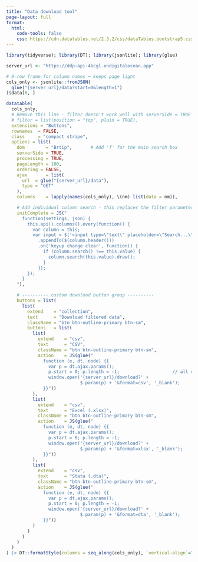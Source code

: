 ```yaml
---
title: "Data download tool"
page-layout: full
format:
  html:
    code-tools: false
    css: https://cdn.datatables.net/2.3.2/css/dataTables.bootstrap5.css
---
```


```{=html}
<!-- DataTables + Bootstrap 5 styling -->
<!-- jQuery first (needed for $.param) -->
<script src="https://code.jquery.com/jquery-3.7.0.min.js"></script>

<!-- DataTables core library (MISSING - ADD THIS) -->
<script src="https://cdn.datatables.net/2.3.2/js/dataTables.min.js"></script>

<!-- DataTables core + Bootstrap 5 styling -->
<link  rel="stylesheet" href="https://cdn.datatables.net/2.3.2/css/dataTables.bootstrap5.min.css">
<script src="https://cdn.datatables.net/2.3.2/js/dataTables.bootstrap5.min.js"></script>

<!-- Buttons: core, then Bootstrap skin -->
<script src="https://cdn.datatables.net/buttons/3.0.1/js/dataTables.buttons.min.js"></script>
<link  rel="stylesheet" href="https://cdn.datatables.net/buttons/3.0.1/css/buttons.bootstrap5.min.css">
<script src="https://cdn.datatables.net/buttons/3.0.1/js/buttons.bootstrap5.min.js"></script>
```

```r
library(tidyverse); library(DT); library(jsonlite); library(glue)

server_url <- "https://ddp-api-4bcgl.ondigitalocean.app"
```

```r
# 0-row frame for column names ─ keeps page light
cols_only <- jsonlite::fromJSON(
  glue("{server_url}/data?start=0&length=1")
)$data[0, ]

datatable(
  cols_only,
  # Remove this line - filter doesn't work well with serverSide = TRUE
  # filter = list(position = "top", plain = TRUE),   
  extensions = "Buttons",
  rownames  = FALSE,
  class     = "compact stripe",
  options = list(
    dom        = "Brtip",       # Add 'f' for the main search box
    serverSide = TRUE,
    processing = TRUE,
    pageLength = 100,
    ordering = FALSE,
    ajax       = list(
      url  = glue("{server_url}/data"),
      type = "GET"
    ),
    columns    = lapply(names(cols_only), \(nm) list(data = nm)),

    # Add individual column search - this replaces the filter parameter
    initComplete = JS("
      function(settings, json) {
        this.api().columns().every(function() {
          var column = this;
          var input = $('<input type=\"text\" placeholder=\"Search...\" />')
            .appendTo($(column.header()))
            .on('keyup change clear', function() {
              if (column.search() !== this.value) {
                column.search(this.value).draw();
              }
            });
        });
      }
    "),

    # ---------- custom download button group ----------
    buttons = list(
      list(
        extend    = "collection",
        text      = "Download filtered data",
        className = "btn btn-outline-primary btn-sm",
        buttons   = list(
          list(
            extend    = "csv",
            text      = "CSV",
            className = "btn btn-outline-primary btn-sm",
            action    = JS(glue("
              function (e, dt, node) {{
                var p = dt.ajax.params();
                p.start = 0; p.length = -1;                    // all rows
                window.open('{server_url}/download?' +
                            $.param(p) + '&format=csv', '_blank');
              }}"))
          ),
          list(
            extend    = "csv",
            text      = "Excel (.xlsx)",
            className = "btn btn-outline-primary btn-sm",
            action    = JS(glue("
              function (e, dt, node) {{
                var p = dt.ajax.params();
                p.start = 0; p.length = -1;
                window.open('{server_url}/download?' +
                            $.param(p) + '&format=xlsx', '_blank');
              }}"))
          ),
          list(
            extend    = "csv",
            text      = "Stata (.dta)",
            className = "btn btn-outline-primary btn-sm",
            action    = JS(glue("
              function (e, dt, node) {{
                var p = dt.ajax.params();
                p.start = 0; p.length = -1;
                window.open('{server_url}/download?' +
                            $.param(p) + '&format=dta', '_blank');
              }}"))
          )
        )
      )
    )
  )
) |> DT::formatStyle(columns = seq_along(cols_only), `vertical-align`="top", `white-space`="nowrap")
```
